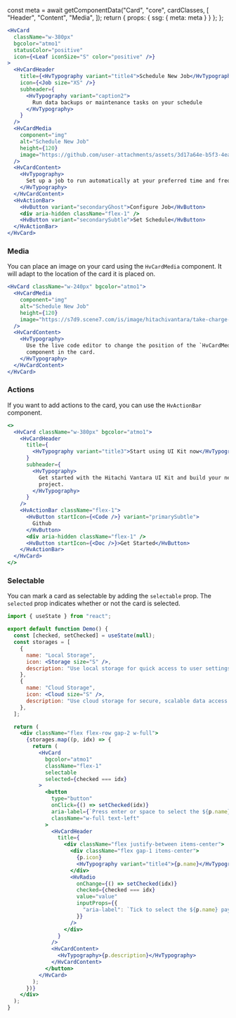 



  const meta = await getComponentData("Card", "core", cardClasses, [
    "Header",
    "Content",
    "Media",
  ]);
  return { props: { ssg: { meta: meta } } };
};

<Description />

<Page>

```jsx live
<HvCard
  className="w-380px"
  bgcolor="atmo1"
  statusColor="positive"
  icon={<Leaf iconSize="S" color="positive" />}
>
  <HvCardHeader
    title={<HvTypography variant="title4">Schedule New Job</HvTypography>}
    icon={<Job size="XS" />}
    subheader={
      <HvTypography variant="caption2">
        Run data backups or maintenance tasks on your schedule
      </HvTypography>
    }
  />
  <HvCardMedia
    component="img"
    alt="Schedule New Job"
    height={120}
    image="https://github.com/user-attachments/assets/3d17a64e-b5f3-4ea8-a66d-bc02a31b92e0"
  />
  <HvCardContent>
    <HvTypography>
      Set up a job to run automatically at your preferred time and frequency.
    </HvTypography>
  </HvCardContent>
  <HvActionBar>
    <HvButton variant="secondaryGhost">Configure Job</HvButton>
    <div aria-hidden className="flex-1" />
    <HvButton variant="secondarySubtle">Set Schedule</HvButton>
  </HvActionBar>
</HvCard>
```

### Media

You can place an image on your card using the `HvCardMedia` component. It will adapt to the location of the card it is placed on.

```jsx live
<HvCard className="w-240px" bgcolor="atmo1">
  <HvCardMedia
    component="img"
    alt="Schedule New Job"
    height={120}
    image="https://s7d9.scene7.com/is/image/hitachivantara/take-charge-of-your-hybrid-cloud-estate-everflex-control-square:mediumvertical?fmt=webp"
  />
  <HvCardContent>
    <HvTypography>
      Use the live code editor to change the position of the `HvCardMedia`
      component in the card.
    </HvTypography>
  </HvCardContent>
</HvCard>
```

### Actions

If you want to add actions to the card, you can use the `HvActionBar` component.

```jsx live
<>
  <HvCard className="w-380px" bgcolor="atmo1">
    <HvCardHeader
      title={
        <HvTypography variant="title3">Start using UI Kit now</HvTypography>
      }
      subheader={
        <HvTypography>
          Get started with the Hitachi Vantara UI Kit and build your next
          project.
        </HvTypography>
      }
    />
    <HvActionBar className="flex-1">
      <HvButton startIcon={<Code />} variant="primarySubtle">
        Github
      </HvButton>
      <div aria-hidden className="flex-1" />
      <HvButton startIcon={<Doc />}>Get Started</HvButton>
    </HvActionBar>
  </HvCard>
</>
```

### Selectable

You can mark a card as selectable by adding the `selectable` prop. The `selected` prop indicates whether or not the card is selected.

```jsx live
import { useState } from "react";

export default function Demo() {
  const [checked, setChecked] = useState(null);
  const storages = [
    {
      name: "Local Storage",
      icon: <Storage size="S" />,
      description: "Use local storage for quick access to user settings.",
    },
    {
      name: "Cloud Storage",
      icon: <Cloud size="S" />,
      description: "Use cloud storage for secure, scalable data access.",
    },
  ];

  return (
    <div className="flex flex-row gap-2 w-full">
      {storages.map((p, idx) => {
        return (
          <HvCard
            bgcolor="atmo1"
            className="flex-1"
            selectable
            selected={checked === idx}
          >
            <button
              type="button"
              onClick={() => setChecked(idx)}
              aria-label={`Press enter or space to select the ${p.name}.`}
              className="w-full text-left"
            >
              <HvCardHeader
                title={
                  <div className="flex justify-between items-center">
                    <div className="flex gap-1 items-center">
                      {p.icon}
                      <HvTypography variant="title4">{p.name}</HvTypography>
                    </div>
                    <HvRadio
                      onChange={() => setChecked(idx)}
                      checked={checked === idx}
                      value="value"
                      inputProps={{
                        "aria-label": `Tick to select the ${p.name} payment.`,
                      }}
                    />
                  </div>
                }
              />
              <HvCardContent>
                <HvTypography>{p.description}</HvTypography>
              </HvCardContent>
            </button>
          </HvCard>
        );
      })}
    </div>
  );
}
```

</Page>
